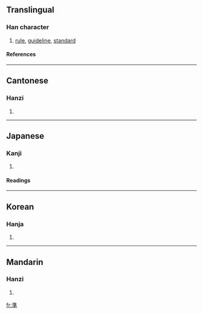 {{see|准|凖}}

==Translingual==
===Han character===
{{Han char|rn=85|rad=水|as=10|sn=13|four=3040<sub>1</sub>|canj=水土十 (EGJ)}}
# [[rule]], [[guideline]], [[standard]]
====References====
{{Han ref|kx=0639.240|dkj=17934|dj=1046.150|hdz=31700.050|uh=6E96|ud=28310|bh=B7C7|bd=47047}}

----
==Cantonese==
===Hanzi===
{{yue-hanzi|jyut=|y=jeun2}}
# {{defn|Cantonese}}

----
==Japanese==
===Kanji===
{{ja-kanji|grade=|rs=水10}}
# {{defn|Japanese}} 
====Readings====
{{ja-readings|on=[[じゅん]] (jun), [[せつ]] (setsu)|kun=[[ひとしい]] (hitoshii), [[みずもり]] (mizumori), [[のり]] (nori)}}

----
==Korean==
===Hanja===
{{ko-hanja|hangeul=[[준]], [[절]]|eumhun=|rv=jun, jeol|mr=chun, chŏl|y=cwun, cel}}
# {{defn|Korean}}

----
==Mandarin==
===Hanzi===
{{cmn-hanzi|sim=准|pin=[[zhǔn]] (zhun3)|wg=chun<sup>3</sup>}}
# {{defn|Mandarin}}

[[fr:準]]